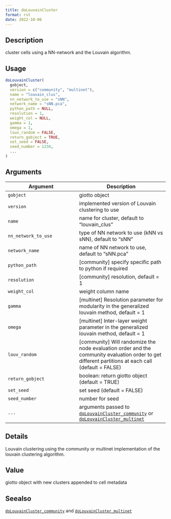 ```yaml
--- 
title: doLouvainCluster 
format: rst 
date: 2022-10-06 
--- 
```


## Description

cluster cells using a NN-network and the Louvain algorithm.


## Usage

```r
doLouvainCluster(
  gobject,
  version = c("community", "multinet"),
  name = "louvain_clus",
  nn_network_to_use = "sNN",
  network_name = "sNN.pca",
  python_path = NULL,
  resolution = 1,
  weight_col = NULL,
  gamma = 1,
  omega = 1,
  louv_random = FALSE,
  return_gobject = TRUE,
  set_seed = FALSE,
  seed_number = 1234,
  ...
)
```


## Arguments

Argument      |Description
------------- |----------------
`gobject`     |     giotto object
`version`     |     implemented version of Louvain clustering to use
`name`     |     name for cluster, default to "louvain_clus"
`nn_network_to_use`     |     type of NN network to use (kNN vs sNN), default to "sNN"
`network_name`     |     name of NN network to use, default to "sNN.pca"
`python_path`     |     [community] specify specific path to python if required
`resolution`     |     [community] resolution, default = 1
`weight_col`     |     weight column name
`gamma`     |     [multinet] Resolution parameter for modularity in the generalized louvain method, default = 1
`omega`     |     [multinet] Inter-layer weight parameter in the generalized louvain method, default = 1
`louv_random`     |     [community] Will randomize the node evaluation order and the community evaluation order to get different partitions at each call (default = FALSE)
`return_gobject`     |     boolean: return giotto object (default = TRUE)
`set_seed`     |     set seed (default = FALSE)
`seed_number`     |     number for seed
`...`     |     arguments passed to [`doLouvainCluster_community`](#dolouvainclustercommunity) or [`doLouvainCluster_multinet`](#dolouvainclustermultinet)


## Details

Louvain clustering using the community or multinet implementation of the louvain clustering algorithm.


## Value

giotto object with new clusters appended to cell metadata


## Seealso

[`doLouvainCluster_community`](#dolouvainclustercommunity) and [`doLouvainCluster_multinet`](#dolouvainclustermultinet)


